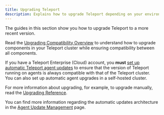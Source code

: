 ```yaml
---
title: Upgrading Teleport
description: Explains how to upgrade Teleport depending on your environment and edition.
---
```


The guides in this section show you how to upgrade Teleport to a more recent
version.

Read the [Upgrading Compatibility Overview](./upgrading/overview.mdx) to
understand how to upgrade components in your Teleport cluster while ensuring
compatibility between all components.

If you have a Teleport Enterprise (Cloud) account, you **must** [set up automatic
Teleport agent updates](./upgrading/automatic-agent-updates.mdx) to ensure that
the version of Teleport running on agents is always compatible with that of the
Teleport cluster. You can also set up automatic agent upgrades in a self-hosted
cluster.

For more information about upgrading, for example, to upgrade manually, read the
[Upgrading Reference](./upgrading/reference.mdx).

You can find more information regarding the automatic updates architecture in the
[Agent Update Management](./architecture/agent-update-management.mdx) page.
